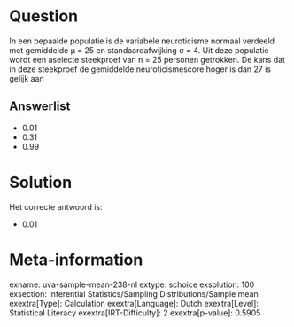 Question
========

In een bepaalde populatie is de variabele neuroticisme normaal verdeeld
met gemiddelde μ = 25 en standaardafwijking σ = 4. Uit deze populatie
wordt een aselecte steekproef van n = 25 personen getrokken. De kans dat
in deze steekproef de gemiddelde neuroticismescore hoger is dan 27 is
gelijk aan

Answerlist
----------

* 0.01
* 0.31
* 0.99

Solution
========

Het correcte antwoord is: 

* 0.01

Meta-information
================
exname: uva-sample-mean-238-nl
extype: schoice
exsolution: 100
exsection: Inferential Statistics/Sampling Distributions/Sample mean
exextra[Type]: Calculation
exextra[Language]: Dutch
exextra[Level]: Statistical Literacy
exextra[IRT-Difficulty]: 2
exextra[p-value]: 0.5905
